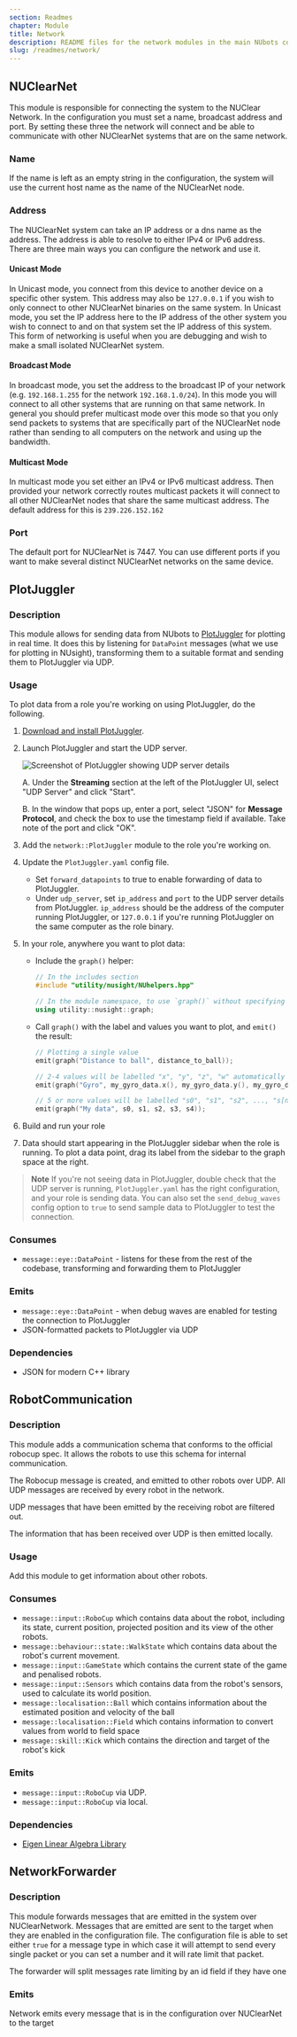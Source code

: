 ```yaml
---
section: Readmes
chapter: Module
title: Network
description: README files for the network modules in the main NUbots codebase
slug: /readmes/network/
---
```


## NUClearNet

This module is responsible for connecting the system to the NUClear Network.
In the configuration you must set a name, broadcast address and port.
By setting these three the network will connect and be able to communicate with other NUClearNet systems that are on the same network.

### Name

If the name is left as an empty string in the configuration, the system will use the current host name as the name of the NUClearNet node.

### Address

The NUClearNet system can take an IP address or a dns name as the address. The address is able to resolve to either IPv4 or IPv6 address.
There are three main ways you can configure the network and use it.

#### Unicast Mode

In Unicast mode, you connect from this device to another device on a specific other system. This address may also be `127.0.0.1` if you wish to only connect to other NUClearNet binaries on the same system.
In Unicast mode, you set the IP address here to the IP address of the other system you wish to connect to and on that system set the IP address of this system.
This form of networking is useful when you are debugging and wish to make a small isolated NUClearNet system.

#### Broadcast Mode

In broadcast mode, you set the address to the broadcast IP of your network (e.g. `192.168.1.255` for the network `192.168.1.0/24`). In this mode you will connect to all other systems that are running on that same network. In general you should prefer multicast mode over this mode so that you only send packets to systems that are specifically part of the NUClearNet node rather than sending to all computers on the network and using up the bandwidth.

#### Multicast Mode

In multicast mode you set either an IPv4 or IPv6 multicast address. Then provided your network correctly routes multicast packets it will connect to all other NUClearNet nodes that share the same multicast address. The default address for this is `239.226.152.162`

### Port

The default port for NUClearNet is 7447. You can use different ports if you want to make several distinct NUClearNet networks on the same device.

## PlotJuggler

### Description

This module allows for sending data from NUbots to [PlotJuggler](https://www.plotjuggler.io) for plotting in real time. It does this by listening for `DataPoint` messages (what we use for plotting in NUsight), transforming them to a suitable format and sending them to PlotJuggler via UDP.

### Usage

To plot data from a role you're working on using PlotJuggler, do the following.

1. [Download and install PlotJuggler](https://github.com/facontidavide/PlotJuggler#installation).
2. Launch PlotJuggler and start the UDP server.

   ![Screenshot of PlotJuggler showing UDP server details](./plotjuggler-udp-server.jpg)

   A. Under the **Streaming** section at the left of the PlotJuggler UI, select "UDP Server" and click "Start".

   B. In the window that pops up, enter a port, select "JSON" for **Message Protocol**, and check the box to use the timestamp field if available. Take note of the port and click "OK".

3. Add the `network::PlotJuggler` module to the role you're working on.
4. Update the `PlotJuggler.yaml` config file.

   - Set `forward_datapoints` to true to enable forwarding of data to PlotJuggler.
   - Under `udp_server`, set `ip_address` and `port` to the UDP server details from PlotJuggler. `ip_address` should be the address of the computer running PlotJuggler, or `127.0.0.1` if you're running PlotJuggler on the same computer as the role binary.

5. In your role, anywhere you want to plot data:

   - Include the `graph()` helper:

     ```cpp
     // In the includes section
     #include "utility/nusight/NUhelpers.hpp"

     // In the module namespace, to use `graph()` without specifying the namespace prefix every time
     using utility::nusight::graph;
     ```

   - Call `graph()` with the label and values you want to plot, and `emit()` the result:

     ```cpp
     // Plotting a single value
     emit(graph("Distance to ball", distance_to_ball));

     // 2-4 values will be labelled "x", "y", "z", "w" automatically
     emit(graph("Gyro", my_gyro_data.x(), my_gyro_data.y(), my_gyro_data.z()));

     // 5 or more values will be labelled "s0", "s1", "s2", ..., "s[n-1]" automatically
     emit(graph("My data", s0, s1, s2, s3, s4));
     ```

6. Build and run your role
7. Data should start appearing in the PlotJuggler sidebar when the role is running. To plot a data point, drag its label from the sidebar to the graph space at the right.

> **Note**
> If you're not seeing data in PlotJuggler, double check that the UDP server is running, `PlotJuggler.yaml` has the right configuration, and your role is sending data. You can also set the `send_debug_waves` config option to `true` to send sample data to PlotJuggler to test the connection.

### Consumes

- `message::eye::DataPoint` - listens for these from the rest of the codebase, transforming and forwarding them to PlotJuggler

### Emits

- `message::eye::DataPoint` - when debug waves are enabled for testing the connection to PlotJuggler
- JSON-formatted packets to PlotJuggler via UDP

### Dependencies

- JSON for modern C++ library

## RobotCommunication

### Description

This module adds a communication schema that conforms to the official
robocup spec. It allows the robots to use this schema for internal communication.

The Robocup message is created, and emitted to other robots over UDP. All UDP messages are received by every robot in the network.

UDP messages that have been emitted by the receiving robot are filtered out.

The information that has been received over UDP is then emitted locally.

### Usage

Add this module to get information about other robots.

### Consumes

- `message::input::RoboCup` which contains data about the robot, including its state, current position, projected position and its view of the other robots.
- `message::behaviour::state::WalkState` which contains data about the robot's current movement.
- `message::input::GameState` which contains the current state of the game and penalised robots.
- `message::input::Sensors` which contains data from the robot's sensors, used to calculate its world position.
- `message::localisation::Ball` which contains information about the estimated position and velocity of the ball
- `message::localisation::Field` which contains information to convert values from world to field space
- `message::skill::Kick` which contains the direction and target of the robot's kick

### Emits

- `message::input::RoboCup` via UDP.
- `message::input::RoboCup` via local.

### Dependencies

- [Eigen Linear Algebra Library](https://eigen.tuxfamily.org/index.php)

## NetworkForwarder

### Description

This module forwards messages that are emitted in the system over NUClearNetwork.
Messages that are emitted are sent to the target when they are enabled in the configuration file.
The configuration file is able to set either `true` for a message type in which case it will attempt to send every single packet or you can set a number and it will rate limit that packet.

The forwarder will split messages rate limiting by an id field if they have one

### Emits

Network emits every message that is in the configuration over NUClearNet to the target

